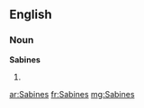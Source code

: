 ==English==

===Noun===
'''Sabines'''

# {{plural of|[[Sabine]]}}

[[ar:Sabines]]
[[fr:Sabines]]
[[mg:Sabines]]